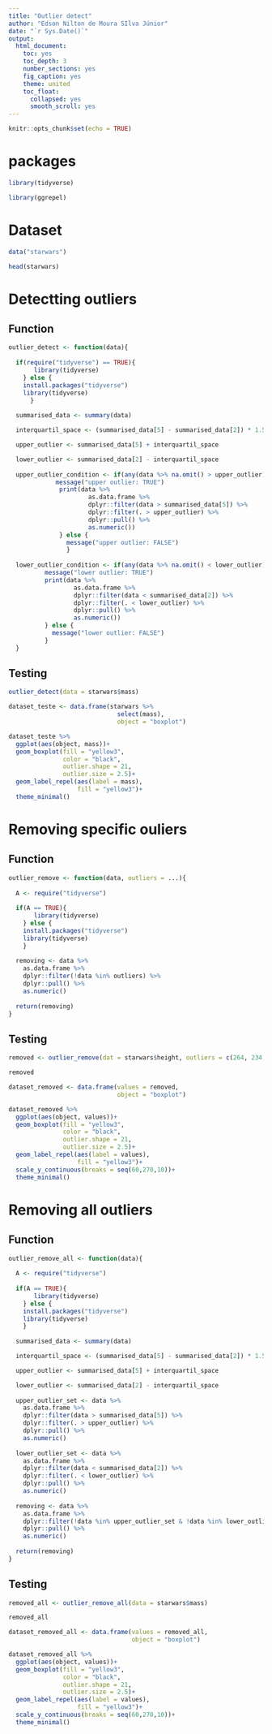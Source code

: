 ```yaml
---
title: "Outlier detect"
author: "Edson Nilton de Moura SIlva Júnior"
date: "`r Sys.Date()`"
output:
  html_document:
    toc: yes
    toc_depth: 3
    number_sections: yes
    fig_caption: yes
    theme: united
    toc_float:
      collapsed: yes
      smooth_scroll: yes
---
```


```r
knitr::opts_chunk$set(echo = TRUE)
```

# packages

```r
library(tidyverse)

library(ggrepel)
```

# Dataset

```r
data("starwars")

head(starwars)
```

# Detectting outliers

## Function

```r
outlier_detect <- function(data){
  
  if(require("tidyverse") == TRUE){
       library(tidyverse)
    } else {
    install.packages("tidyverse")
    library(tidyverse)
      }
  
  summarised_data <- summary(data)

  interquartil_space <- (summarised_data[5] - summarised_data[2]) * 1.5

  upper_outlier <- summarised_data[5] + interquartil_space

  lower_outlier <- summarised_data[2] - interquartil_space
    
  upper_outlier_condition <- if(any(data %>% na.omit() > upper_outlier) == TRUE){
             message("upper outlier: TRUE")
              print(data %>%
                      as.data.frame %>%
                      dplyr::filter(data > summarised_data[5]) %>% 
                      dplyr::filter(. > upper_outlier) %>%
                      dplyr::pull() %>% 
                      as.numeric())
              } else {
                message("upper outlier: FALSE")
                } 
    
  lower_outlier_condition <- if(any(data %>% na.omit() < lower_outlier) == TRUE) {
          message("lower outlier: TRUE")
          print(data %>%
                  as.data.frame %>%
                  dplyr::filter(data < summarised_data[2]) %>% 
                  dplyr::filter(. < lower_outlier) %>%
                  dplyr::pull() %>% 
                  as.numeric())
          } else {
            message("lower outlier: FALSE")
          }
  }
```

## Testing

```r
outlier_detect(data = starwars$mass)

dataset_teste <- data.frame(starwars %>% 
                              select(mass),
                              object = "boxplot")

dataset_teste %>% 
  ggplot(aes(object, mass))+
  geom_boxplot(fill = "yellow3",
               color = "black",
               outlier.shape = 21,
               outlier.size = 2.5)+
  geom_label_repel(aes(label = mass),
                   fill = "yellow3")+
  theme_minimal()
```

# Removing specific ouliers

## Function

```r
outlier_remove <- function(data, outliers = ...){
  
  A <- require("tidyverse")
  
  if(A == TRUE){
       library(tidyverse)
    } else {
    install.packages("tidyverse")
    library(tidyverse)
    }
     
  removing <- data %>% 
    as.data.frame %>%
    dplyr::filter(!data %in% outliers) %>% 
    dplyr::pull() %>% 
    as.numeric()
  
  return(removing)
}
```

## Testing 

```r
removed <- outlier_remove(dat = starwars$height, outliers = c(264, 234, 228, 229))

removed

dataset_removed <- data.frame(values = removed,
                              object = "boxplot")

dataset_removed %>% 
  ggplot(aes(object, values))+
  geom_boxplot(fill = "yellow3",
               color = "black",
               outlier.shape = 21,
               outlier.size = 2.5)+
  geom_label_repel(aes(label = values),
                   fill = "yellow3")+
  scale_y_continuous(breaks = seq(60,270,10))+
  theme_minimal()
```

# Removing all outliers

## Function

```r
outlier_remove_all <- function(data){
  
  A <- require("tidyverse")
  
  if(A == TRUE){
       library(tidyverse)
    } else {
    install.packages("tidyverse")
    library(tidyverse)
    }
     
  summarised_data <- summary(data)

  interquartil_space <- (summarised_data[5] - summarised_data[2]) * 1.5

  upper_outlier <- summarised_data[5] + interquartil_space

  lower_outlier <- summarised_data[2] - interquartil_space
    
  upper_outlier_set <- data %>% 
    as.data.frame %>%
    dplyr::filter(data > summarised_data[5]) %>%
    dplyr::filter(. > upper_outlier) %>%
    dplyr::pull() %>% 
    as.numeric()
              
  lower_outlier_set <- data %>%
    as.data.frame %>%
    dplyr::filter(data < summarised_data[2]) %>% 
    dplyr::filter(. < lower_outlier) %>% 
    dplyr::pull() %>% 
    as.numeric()
  
  removing <- data %>% 
    as.data.frame %>%
    dplyr::filter(!data %in% upper_outlier_set & !data %in% lower_outlier_set) %>% 
    dplyr::pull() %>% 
    as.numeric()
  
  return(removing)
}
```

## Testing

```r
removed_all <- outlier_remove_all(data = starwars$mass) 

removed_all

dataset_removed_all <- data.frame(values = removed_all,
                                  object = "boxplot")

dataset_removed_all %>% 
  ggplot(aes(object, values))+
  geom_boxplot(fill = "yellow3",
               color = "black",
               outlier.shape = 21,
               outlier.size = 2.5)+
  geom_label_repel(aes(label = values),
                   fill = "yellow3")+
  scale_y_continuous(breaks = seq(60,270,10))+
  theme_minimal()
```

